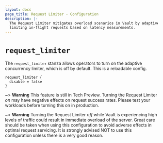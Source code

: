 ```yaml
---
layout: docs
page_title: Request Limiter - Configuration
description: |-
  The Request Limiter mitigates overload scenarios in Vault by adaptively
  limiting in-flight requests based on latency measurements.
---
```


# `request_limiter`

The `request_limiter` stanza allows operators to turn on the adaptive
concurrency limiter, which is off by default. This is a reloadable config.

```hcl
request_limiter {
  disable = false
}
```

~> **Warning** This feature is still in Tech Preview. Turning the Request
Limiter *on* may have negative effects on request success rates. Please test
your workloads before turning this on in production.

~> **Warning** Turning the Request Limiter *off* while Vault is experiencing
high levels of traffic could result in immediate overload of the server. Great
care should be taken when using this configuration to avoid adverse effects in
optimal request servicing. It is strongly advised NOT to use this configuration
unless there is a very good reason.